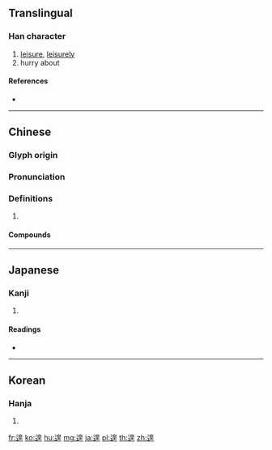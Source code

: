 {{character info/new}}
{{also|徨}}
==Translingual==

===Han character===
{{Han char|rn=162|rad=辵|as=09|sn=13|four=36301|canj=YHAG}}

# [[leisure]], [[leisurely]]
# hurry about

====References====
* {{Han ref|kx=1262.010|dkj=39006|dj=1754.050|hdz=63859.110|uh=9051|ud=36945|bh=B94E|bd=47438}}

----

==Chinese==
{{zh-forms}}

===Glyph origin===
{{Han etym}}

===Pronunciation===
{{zh-pron
|m=huáng
|c=wong4
|mc=y
|oc=y
|cat=
}}

===Definitions===
{{zh-hanzi}}

# {{rfdef|zh}}

====Compounds====
{{zh-der|不遑|不遑多讓|不遑寧處|不遑枚舉|回遑|寢不遑安|未遑|棲棲遑遑|棲遑|遑急|遑論|遑遑|遑遽|食不遑味|驚顧不遑}}

----

==Japanese==

===Kanji===
{{ja-kanji|grade=|rs=辵09}}

# {{defn|lang=ja|sort=辵09}}

====Readings====
* {{ja-readings|on=[[こう]] (kō)|kun=[[いとま]] (itoma), [[ひま]] (hima)|nanori=}}

----

==Korean==

===Hanja===
{{ko-hanja|hangeul=황|eumhun=|rv=hwang|mr=hwang|y=hwang}}

# {{defn|lang=ko|sort=辵09}}

[[fr:遑]]
[[ko:遑]]
[[hu:遑]]
[[mg:遑]]
[[ja:遑]]
[[pl:遑]]
[[th:遑]]
[[zh:遑]]